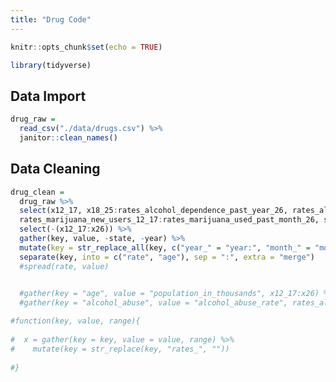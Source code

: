 ```yaml
---
title: "Drug Code"
---
```


```r
knitr::opts_chunk$set(echo = TRUE)

library(tidyverse)
```

## Data Import

```r
drug_raw =
  read_csv("./data/drugs.csv") %>%
  janitor::clean_names()
```

## Data Cleaning

```r
drug_clean = 
  drug_raw %>% 
  select(x12_17, x18_25:rates_alcohol_dependence_past_year_26, rates_alcohol_need_treatment_past_year_12_17:rates_illicit_drugs_abuse_past_month_26, rates_illicit_drugs_cocaine_used_past_year_12_17:rates_illicit_drugs_need_treatment_past_year_26, 
  rates_marijuana_new_users_12_17:rates_marijuana_used_past_month_26, state, year) %>%
  select(-(x12_17:x26)) %>%
  gather(key, value, -state, -year) %>% 
  mutate(key = str_replace_all(key, c("year_" = "year:", "month_" = "month:", "risk_" = "risk:", "users_" = "users:"))) %>%
  separate(key, into = c("rate", "age"), sep = ":", extra = "merge")
  #spread(rate, value)
  

  #gather(key = "age", value = "population_in_thousands", x12_17:x26) %>% 
  #gather(key = "alcohol_abuse", value = "alcohol_abuse_rate", rates_alcohol_abuse_past_year_12_17:rates_alcohol_abuse_past_year_26)

#function(key, value, range){
  
#  x = gather(key = key, value = value, range) %>% 
#    mutate(key = str_replace(key, "rates_", ""))
  
#}
```

